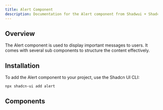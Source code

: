 ```yaml
---
title: Alert Component
description: Documentation for the Alert component from Shadwui + Shadcn UI.
---
```



## Overview

The Alert component is used to display important messages to users. It comes with several sub components to structure the content effectively.

## Installation

To add the Alert component to your project, use the Shadcn UI CLI:

```bash
npx shadcn-ui add alert
```

## Components

<CodeBlock />

